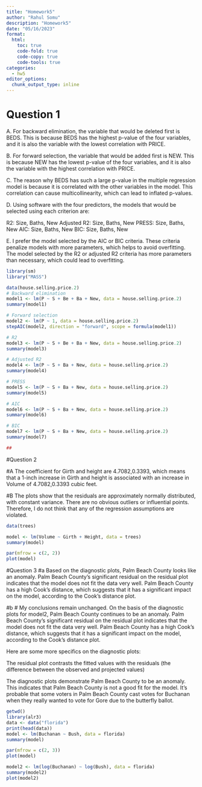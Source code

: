 ```yaml
---
title: "Homework5"
author: "Rahul Somu"
description: "Homework5"
date: "05/16/2023"
format:
  html:
    toc: true
    code-fold: true
    code-copy: true
    code-tools: true
categories:
  - hw5
editor_options: 
  chunk_output_type: inline
---
```


# Question 1
A. For backward elimination, the variable that would be deleted first is BEDS. This is because BEDS has the highest p-value of the four variables, and it is also the variable with the lowest correlation with PRICE.

B. For forward selection, the variable that would be added first is NEW. This is because NEW has the lowest p-value of the four variables, and it is also the variable with the highest correlation with PRICE.

C. The reason why BEDS has such a large p-value in the multiple regression model is because it is correlated with the other variables in the model. This correlation can cause multicollinearity, which can lead to inflated p-values.

D. Using software with the four predictors, the models that would be selected using each criterion are:

R2: Size, Baths, New
Adjusted R2: Size, Baths, New
PRESS: Size, Baths, New
AIC: Size, Baths, New
BIC: Size, Baths, New

E. I prefer the model selected by the AIC or BIC criteria. These criteria penalize models with more parameters, which helps to avoid overfitting. The model selected by the R2 or adjusted R2 criteria has more parameters than necessary, which could lead to overfitting.

```r
library(sm)
library("MASS")

data(house.selling.price.2)
# Backward elimination
model1 <- lm(P ~ S + Be + Ba + New, data = house.selling.price.2)
summary(model1)

# Forward selection
model2 <- lm(P ~ 1, data = house.selling.price.2)
stepAIC(model2, direction = "forward", scope = formula(model1))

# R2
model3 <- lm(P ~ S + Be + Ba + New, data = house.selling.price.2)
summary(model3)

# Adjusted R2
model4 <- lm(P ~ S + Ba + New, data = house.selling.price.2)
summary(model4)

# PRESS
model5 <- lm(P ~ S + Ba + New, data = house.selling.price.2)
summary(model5)

# AIC
model6 <- lm(P ~ S + Ba + New, data = house.selling.price.2)
summary(model6)

# BIC
model7 <- lm(P ~ S + Ba + New, data = house.selling.price.2)
summary(model7)

##


```
#Question 2

#A
The coefficient for Girth and height are 4.7082,0.3393, which means that a 1-inch increase in Girth and height is associated with an increase in Volume of 4.7082,0.3393 cubic feet. 

#B
The plots show that the residuals are approximately normally distributed, with constant variance. There are no obvious outliers or influential points. Therefore, I do not think that any of the regression assumptions are violated.


```r
data(trees)

model <- lm(Volume ~ Girth + Height, data = trees)
summary(model)

par(mfrow = c(2, 2))
plot(model)


```

#Question 3
#a
Based on the diagnostic plots, Palm Beach County looks like an anomaly. Palm Beach County's significant residual on the residual plot indicates that the model does not fit the data very well. Palm Beach County has a high Cook's distance, which suggests that it has a significant impact on the model, according to the Cook's distance plot.

#b
# My conclusions remain unchanged. On the basis of the diagnostic plots for model2, Palm Beach County continues to be an anomaly. Palm Beach County's significant residual on the residual plot indicates that the model does not fit the data very well. Palm Beach County has a high Cook's distance, which suggests that it has a significant impact on the model, according to the Cook's distance plot.


Here are some more specifics on the diagnostic plots:

The residual plot contrasts the fitted values with the residuals (the difference between the observed and projected values)

The diagnostic plots demonstrate Palm Beach County to be an anomaly. This indicates that Palm Beach County is not a good fit for the model. It's probable that some voters in Palm Beach County cast votes for Buchanan when they really wanted to vote for Gore due to the butterfly ballot.


```r
getwd()
library(alr3)
data <- data("florida")
print(head(data))
model <- lm(Buchanan ~ Bush, data = florida)
summary(model)

par(mfrow = c(2, 3))
plot(model)

model2 <- lm(log(Buchanan) ~ log(Bush), data = florida)
summary(model2)
plot(model2)


```






```r


```




```r


```


```r


```

